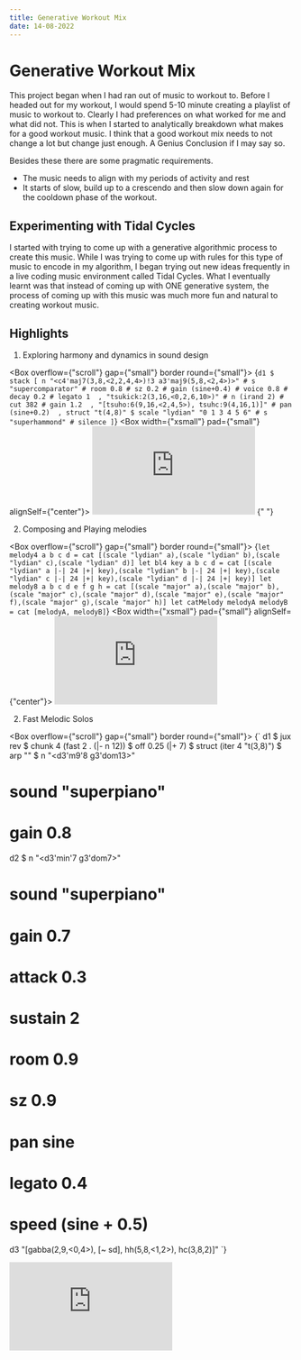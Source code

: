 ```yaml
---
title: Generative Workout Mix
date: 14-08-2022
---
```



# Generative Workout Mix

This project began when I had ran out of music to workout to. Before I headed out for my workout, I would spend 5-10 minute creating a playlist of music to workout to. Clearly I had preferences on what worked for me and what did not. This is when I started to analytically breakdown what makes for a good workout music.
I think that a good workout mix needs to not change a lot but change just enough. A Genius Conclusion if I may say so.

Besides these there are some pragmatic requirements.

- The music needs to align with my periods of activity and rest
- It starts of slow, build up to a crescendo and then slow down again for the cooldown phase of the workout.

## Experimenting with Tidal Cycles

I started with trying to come up with a generative algorithmic process to create this music. While I was trying to come up with rules for this type of music to encode in my algorithm, I began trying out new ideas frequently in a live coding music environment called Tidal Cycles. What I eventually learnt was that instead of coming up with ONE generative system, the process of coming up with this music was much more fun and natural to creating workout music.

## Highlights

1. Exploring harmony and dynamics in sound design

<Box overflow={"scroll"} gap={"small"} border round={"small"}>
  <Box>
    <SyntaxHighlighter language="haskell">
      {`
d1 $ stack [
    n "<c4'maj7(3,8,<2,2,4,4>)!3 a3'maj9(5,8,<2,4>)>" # s "supercomparator" # room 0.8 # sz 0.2 # gain (sine+0.4) # voice 0.8 # decay 0.2 # legato 1 
    , "tsukick:2(3,16,<0,2,6,10>)" # n (irand 2) # cut 382 # gain 1.2 
    , "[tsuho:6(9,16,<2,4,5>), tsuhc:9(4,16,1)]" # pan (sine+0.2) 
    , struct "t(4,8)" $ scale "lydian" "0 1 3 4 5 6" # s "superhammond" # silence
]
            `}
    </SyntaxHighlighter>
  </Box>
  <Box width={"xsmall"} pad={"small"} alignSelf={"center"}>
    <iframe
      width="289"
      height="157"
      src="https://www.youtube.com/embed/2VbkzeiQGlc"
      title="YouTube video player"
      frameborder="0"
      allow="accelerometer; autoplay; clipboard-write; encrypted-media; gyroscope; picture-in-picture"
      allowfullscreen
    ></iframe>
  </Box>
</Box>{" "}

2. Composing and Playing melodies

<Box overflow={"scroll"} gap={"small"} border round={"small"}>
  <Box>
    <SyntaxHighlighter language="haskell">
      {`
let melody4 a b c d = cat [(scale "lydian" a),(scale "lydian" b),(scale "lydian" c),(scale "lydian" d)]
let bl4 key a b c d = cat [(scale "lydian" a |-| 24 |+| key),(scale "lydian" b |-| 24 |+| key),(scale "lydian" c |-| 24 |+| key),(scale "lydian" d |-| 24 |+| key)]
let melody8 a b c d e f g h = cat [(scale "major" a),(scale "major" b),(scale "major" c),(scale "major" d),(scale "major" e),(scale "major" f),(scale "major" g),(scale "major" h)]
let catMelody melodyA melodyB = cat [melodyA, melodyB]
            `}
    </SyntaxHighlighter>
  </Box>
  <Box width={"xsmall"} pad={"small"} alignSelf={"center"}>
    <iframe
      width="289"
      height="157"
      src="https://www.youtube.com/embed/4GweazXRVXI"
      title="YouTube video player"
      frameborder="0"
      allow="accelerometer; autoplay; clipboard-write; encrypted-media; gyroscope; picture-in-picture"
      allowfullscreen
    ></iframe>
  </Box>
</Box>

2. Fast Melodic Solos

<Box overflow={"scroll"} gap={"small"} border round={"small"}>
  <Box>
    <SyntaxHighlighter language="haskell">
      {`
d1 $ jux rev $ chunk 4 (fast 2 . (|- n 12)) $ off 0.25 (|+ 7) $ struct (iter 4 "t(3,8)")
  $ arp "<up down>" $ n "<d3'm9'8 g3'dom13>"
  # sound "superpiano"
  # gain 0.8
d2 $ n "<d3'min'7 g3'dom7>"
  # sound "superpiano"
  # gain 0.7
  # attack 0.3
  # sustain 2
  # room 0.9
  # sz 0.9
  # pan sine
  # legato 0.4
  # speed (sine + 0.5)
d3 "[gabba(2,9,<0,4>), [~ sd], hh(5,8,<1,2>), hc(3,8,2)]"
`}

</SyntaxHighlighter>

  </Box>
  <Box width={"xsmall"} pad={"small"} alignSelf={"center"}>
    <iframe
      width="289"
      height="157"
      src="https://www.youtube.com/embed/LJzUYNian_I"
      title="YouTube video player"
      frameborder="0"
      allow="accelerometer; autoplay; clipboard-write; encrypted-media; gyroscope; picture-in-picture"
      allowfullscreen
    ></iframe>
  </Box>
</Box>
